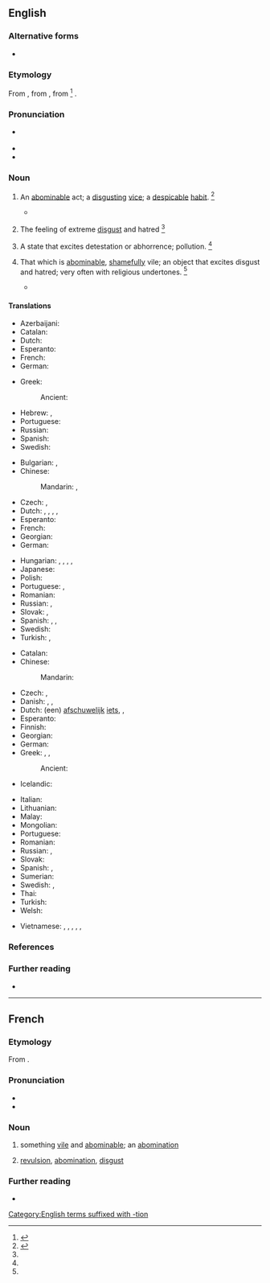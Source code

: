 ==English==
{{swp}}

===Alternative forms===
* {{alt|en|abhomination|abominacioun||obsolete}}

===Etymology===
From {{inh|en|enm|abominacioun}}, from {{der|en|frm|abomination|t=horror, disgust}}, from {{der|en|LL.|abōminātiō|abōminātiō, abōminātiōnem|t=abomination}}<ref>{{R:CDOE|page=4}}</ref> {{dbt|en|abominatio}}.

===Pronunciation===
* {{a|RP|US}} {{IPA|en|/əˌbɑm.əˈneɪ.ʃn̩/|/əˌbɑm.ɪˈneɪ.ʃn̩/}}
* {{audio|en|LL-Q1860 (eng)-Vealhurl-abomination.wav|Audio (UK)}}
* {{rhymes|en|eɪʃən|s=5}}

===Noun===
{{en-noun|~}}

# {{lb|en|countable}} An [[abominable]] act; a [[disgusting]] [[vice]]; a [[despicable]] [[habit]]. {{defdate|First attested around 1150 to 1350.}}<ref name=SOED>{{R:SOED5|page=6}}</ref>
#* {{quote-book|1=en|year=1936|author=Rollo Ahmed|title=The Black Art|publisher=Long|location=London|page=160|passage=Religious sodomy was practised by male prostitutes in the Hebrew temple groves, which was one of the '''abominations''' of Israel that Josiah cleared away.}}
# {{lb|en|uncountable}} The feeling of extreme [[disgust]] and hatred {{defdate|First attested around 1350 to 1470.}}<ref name=SOED/>
#: {{syn|en|abhorrence|aversion|detestation|disgust|loathing|loathsomeness|odiousness}}
# {{lb|en|obsolete|uncountable}} A state that excites detestation or abhorrence; pollution. {{defdate|Attested from around 1350-1470 to the late 15<sup>th</sup> century.}}<ref name=SOED/>
# {{lb|en|countable}} That which is [[abominable]], [[shameful]]ly vile; an object that excites disgust and hatred; very often with religious undertones. {{defdate|First attested around 1350 to 1470.}}<ref name=SOED/>
#: {{syn|en|perversion}}
#* {{quote-book|en|passage=Antony, most large in his '''abominations'''.|author=Shakespeare|title=Antony and Cleopatra|section=III-vi|year=1606}}

====Translations====
{{trans-top|an abominable act}}
* Azerbaijani: {{t|az|iyrənclik}}
* Catalan: {{t|ca|abominació|f}}
* Dutch: {{t+|nl|gruwel|m}}
* Esperanto: {{t|eo|abomenaĵo}}
* French: {{t+|fr|abomination|f}}
* German: {{t+|de|Greuel}}
{{trans-mid}}
* Greek:
*: Ancient: {{t|grc|βδέλυγμα|n}}
* Hebrew: {{t+|he|תוֹעֵבָה|f|tr=to'evá}}, {{t+|he|שֶׁקֶץ|m|tr=shekets}}
* Portuguese: {{t+|pt|abominação|f}}
* Russian: {{t+|ru|мерзость}}
* Spanish: {{t+|es|abominación|f}}
* Swedish: {{t+|sv|styggelse|c}}
{{trans-bottom}}

{{trans-top|the feeling of extreme disgust}}
* Bulgarian: {{t+|bg|отвращение}}, {{t+|bg|ненавист}}
* Chinese:
*: Mandarin: {{t+|cmn|厭惡|sc=Hani}}, {{t+|cmn|厌恶|tr=yànwù|sc=Hani}}
* Czech: {{t+|cs|odpor|m}}, {{t|cs|zhnusení|n}}
* Dutch: {{t+|nl|afschuw}}, {{t+|nl|walging}}, {{t+|nl|afgrijzen|n}}, {{t+|nl|gruwel|m}}, {{t|nl|abominatie|f}}
* Esperanto: {{t+|eo|abomeno}}
* French: {{t+|fr|abomination|f}}
* Georgian: {{t|ka|ზიზღი}}
* German: {{t+|de|Abscheu|m}}
{{trans-mid}}
* Hungarian: {{t+|hu|undor}}, {{t+|hu|utálat}}, {{t|hu|utálkozás}}, {{t+|hu|iszony}}, {{t|hu|iszonyodás}}
* Japanese: {{t+|ja|嫌悪|tr=けんお, ken'o|sc=Jpan}}
* Polish: {{t+|pl|abominacja|f}}
* Portuguese: {{t+|pt|abominação|f}}, {{t+|pt|repugnância|f}}
* Romanian: {{t+|ro|aversiune|f}}
* Russian: {{t+|ru|отвраще́ние|n}}, {{t+|ru|омерзе́ние|n}}
* Slovak: {{t|sk|hnus|m}}, {{t|sk|odpor|m}}
* Spanish: {{t+|es|abominación|f}}, {{t+|es|repugnancia}}, {{t+|es|aborrecimiento|m}}
* Swedish: {{t+|sv|avsky|c}}
* Turkish: {{t+|tr|tiksinme}}, {{t+|tr|iğrenme}}
{{trans-bottom}}

{{trans-top|something abominable}}
* Catalan: {{t|ca|abominació|f}}
* Chinese:
*: Mandarin: {{t+|cmn|厭惡|tr=yànwù}}
* Czech: {{t|cs|odpornost|f}}, {{t|cs|ohavnost|f}}
* Danish: {{t|da|afskyelighed}}, {{t|da|pestilens}}, {{t|da|vederstyggelighed}}
* Dutch: (een) [[afschuwelijk]] [[iets]], {{t+|nl|gruwel|m}}, {{t|nl|abominatie|f}}
* Esperanto: {{t|eo|abomenaĵo}}
* Finnish: {{t+|fi|iljetys}}
* Georgian: {{t|ka|საზიზღრობა|sc=Geor}}
* German: {{t+|de|Abscheulichkeit|f}}
* Greek: {{t+|el|βδέλυγμα|n}}, {{t+|el|έκτρωμα|n}}, {{t+|el|εξάμβλωμα|n}}
*: Ancient: {{t|grc|βδέλυγμα|n}}
* Icelandic: {{t|is|viðurstyggð}}
{{trans-mid}}
* Italian: {{t+|it|abominio|m}}
* Lithuanian: {{t|lt|bjaurastis}}
* Malay: {{t|ms|kekejian}}
* Mongolian: {{t|mn|жигшүүртэй}}
* Portuguese: {{t+|pt|abominação|f}}
* Romanian: {{t|ro|abominațiune|f}}
* Russian: {{t+|ru|га́дость|f}}, {{t+|ru|ме́рзость|f}}
* Slovak: {{t|sk|ohavnosť|f}}
* Spanish: {{t+|es|abominación|f}}, {{t+|es|maldad|f}}
* Sumerian: {{t|sux|𒀭𒉣𒈝|tr=an.zil.lu<sub>4</sub>|ts=anzillu|}}
* Swedish: {{t|sv|avskyvärdhet|c}}, {{t+|sv|styggelse|c}}
* Thai: {{t|th|สิ่งที่น่ารังเกียจ}}
* Turkish: {{t+|tr|iğrençlik}}
* Welsh: {{t|cy|ffieiddbeth|m}}
{{trans-bottom}}

{{checktrans-top}}
* Vietnamese: {{t-check|vi|sự ghê tởm}}, {{t-check|vi|sự kinh tởm}}, {{t-check|vi|sự ghét cay ghét đắng}}, {{t-check|vi|vật kinh tởm}}, {{t-check|vi|việc ghê tởm}}, {{t-check|vi|hành động đáng ghét}}
{{trans-mid}}
{{trans-bottom}}

===References===
<references/>

===Further reading===
* {{R:Webster 1913}}

[[Category:English terms suffixed with -tion]]

----

==French==

===Etymology===
From {{der|fr|LL.|abominationem}}.

===Pronunciation===
* {{fr-IPA}}
* {{audio|fr|Fr-abomination.ogg|audio}}

===Noun===
{{fr-noun|f}}

# something [[vile]] and [[abominable]]; an [[abomination]]
# {{lb|fr|chiefly|religion}} [[revulsion]], [[#English|abomination]], [[disgust]]

===Further reading===
* {{R:TLFi}}